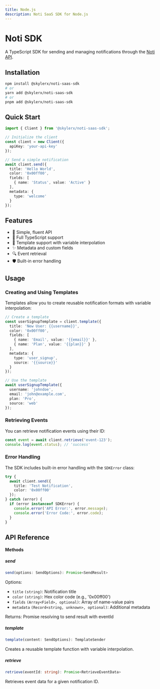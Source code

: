 ```yaml
---
title: Node.js
description: Noti SaaS SDK for Node.js
---
```


# Noti SDK

A TypeScript SDK for sending and managing notifications through the [Noti API](https://noti.skylerx.ir/dashboard).

## Installation

```bash
npm install @skylerx/noti-saas-sdk
# or
yarn add @skylerx/noti-saas-sdk
# or
pnpm add @skylerx/noti-saas-sdk
```

## Quick Start

```typescript
import { Client } from '@skylerx/noti-saas-sdk';

// Initialize the client
const client = new Client({
  apiKey: 'your-api-key'
});

// Send a simple notification
await client.send({
  title: 'Hello World',
  color: '0x00ff00',
  fields: [
    { name: 'Status', value: 'Active' }
  ],
  metadata: {
    type: 'welcome'
  }
});
```

## Features

- 🚀 Simple, fluent API
- 💪 Full TypeScript support
- 🎨 Template support with variable interpolation
- ✨ Metadata and custom fields
- 🔍 Event retrieval
- 🛡️ Built-in error handling

## Usage

### Creating and Using Templates

Templates allow you to create reusable notification formats with variable interpolation:

```typescript
// Create a template
const userSignupTemplate = client.template({
  title: 'New User: {{username}}',
  color: '0x00ff00',
  fields: [
    { name: 'Email', value: '{{email}}' },
    { name: 'Plan', value: '{{plan}}' }
  ],
  metadata: {
    type: 'user_signup',
    source: '{{source}}'
  }
});

// Use the template
await userSignupTemplate({
  username: 'johndoe',
  email: 'john@example.com',
  plan: 'Pro',
  source: 'web'
});
```

### Retrieving Events

You can retrieve notification events using their ID:

```typescript
const event = await client.retrieve('event-123');
console.log(event.status); // 'success'
```

### Error Handling

The SDK includes built-in error handling with the `SDKError` class:

```typescript
try {
  await client.send({
    title: 'Test Notification',
    color: '0x00ff00'
  });
} catch (error) {
  if (error instanceof SDKError) {
    console.error('API Error:', error.message);
    console.error('Error Code:', error.code);
  }
}
```

## API Reference

#### Methods

##### send

```typescript
send(options: SendOptions): Promise<SendResult>
```

Options:
- `title` `(string)`: Notification title
- `color` `(string)`: Hex color code (e.g., '0x00ff00')
- `fields` `(Array<Field>, optional)`: Array of name-value pairs
- `metadata` `(Record<string, unknown>, optional)`: Additional metadata

Returns: Promise resolving to send result with eventId

##### template

```typescript
template(content: SendOptions): TemplateSender
```

Creates a reusable template function with variable interpolation.

##### retrieve

```typescript
retrieve(eventId: string): Promise<RetrieveEventData>
```

Retrieves event data for a given notification ID.